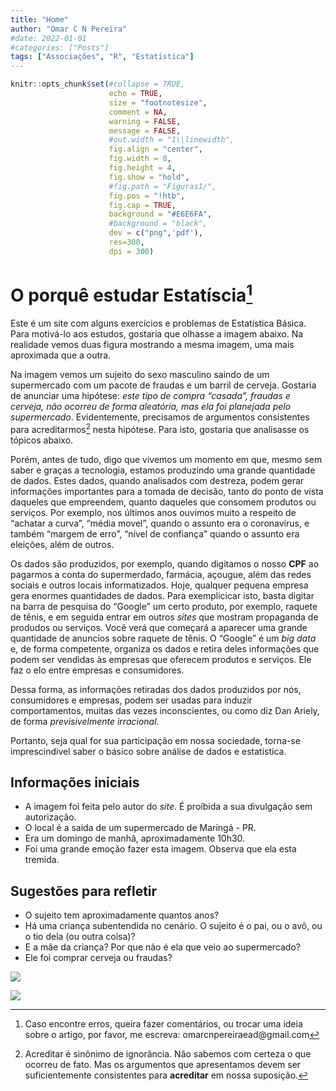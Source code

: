 ```yaml
---
title: "Home"
author: "Omar C N Pereira"
#date: 2022-01-01
#categories: ["Posts"]
tags: ["Associações", "R", "Estatística"]
---
```


```r
knitr::opts_chunk$set(#collapse = TRUE,
                      echo = TRUE, 
                      size = "footnotesize",
                      comment = NA,
                      warning = FALSE,
                      message = FALSE,
                      #out.width = "1\\linewidth",
                      fig.align = "center",
                      fig.width = 8, 
                      fig.height = 4, 
                      fig.show = "hold",
                      #fig.path = "Figuras1/",
                      fig.pos = "!htb",
                      fig.cap = TRUE,
                      background = "#E6E6FA",
                      #background = "black",
                      dev = c("png",'pdf'),
                      res=300,
                      dpi = 300)
```

# O porquê estudar Estatíscia[^1]

[^1]: Caso encontre erros, queira fazer comentários, ou trocar uma ideia sobre o artigo, por favor, me escreva: omarcnpereiraead@gmail.com

Este é um site com alguns exercícios e problemas de Estatística Básica. Para motivá-lo aos estudos, gostaria que olhasse a imagem abaixo. Na realidade vemos duas figura mostrando a mesma imagem, uma mais aproximada que a outra.

Na imagem vemos um sujeito do sexo masculino saindo de um supermercado com um pacote de fraudas e um barril de cerveja. Gostaria de anunciar uma hipótese: *este tipo de compra "casada", fraudas e cerveja, não ocorreu de forma aleatória, mas ela foi planejada pelo supermercado*. Evidentemente, precisamos de argumentos consistentes para acreditarmos[^2] nesta hipótese. Para isto, gostaria que analisasse os tópicos abaixo.

[^2]: Acreditar é sinônimo de ignorância. Não sabemos com certeza o que ocorreu de fato. Mas os argumentos que apresentamos devem ser suficientemente consistentes para **acreditar** em nossa suposição. 

Porém, antes de tudo, digo que vivemos um momento em que, mesmo sem saber e graças a tecnologia, estamos produzindo uma grande quantidade de dados. Estes dados, quando analisados com destreza, podem gerar informações importantes para a tomada de decisão, tanto do ponto de vista daqueles que empreendem, quanto daqueles que consomem produtos ou serviços. Por exemplo, nos últimos anos ouvimos muito a respeito de "achatar a curva", "média movel", quando o assunto era o coronavírus, e também "margem de erro", "nível de confiança" quando o assunto era eleições, além de outros.

Os dados são produzidos, por exemplo, quando digitamos o nosso **CPF** ao pagarmos a conta do supermerdado, farmácia, açougue, além das redes sociais e outros locais informatizados. Hoje, qualquer pequena empresa gera enormes quantidades de dados. Para exemplicicar isto, basta digitar na barra de pesquisa do "Google" um certo produto, por exemplo, raquete de tênis, e em seguida entrar em outros *sites* que mostram propaganda de produdos ou serviços. Você verá que começará a aparecer uma grande quantidade de anuncios sobre raquete de tênis. O "Google" é um *big data* e, de forma competente, organiza os dados e retira deles informações que podem ser vendidas às empresas que oferecem produtos e serviços. Ele faz o elo entre empresas e consumidores.

Dessa forma, as informações retiradas dos dados produzidos por nós, consumidores e empresas, podem ser usadas para induzir comportamentos, muitas das vezes inconscientes, ou como diz Dan Ariely, de forma *previsivelmente irracional*.

Portanto, seja qual for sua participação em nossa sociedade, torna-se imprescindivel saber o básico sobre análise de dados e estatística. 


## Informações iniciais

- A imagem foi feita pelo autor do _site_. É proíbida a sua divulgação sem autorização.
- O local é a saida de um supermercado de Maringá - PR.
- Era um domingo de manhã, aproximadamente 10h30.
- Foi uma grande emoção fazer esta imagem. Observa que ela esta tremida.

## Sugestões para refletir

- O sujeito tem aproximadamente quantos anos?
- Há uma criança subentendida no cenário. O sujeito é o pai, ou o avô, ou o tio dela (ou outra coisa)?
- E a mãe da criança? Por que não é ela que veio ao supermercado?
- Ele foi comprar cerveja ou fraudas?


![](https://github.com/OmarEAD/Documentos/raw/main/fotoML.jpg)

![](https://github.com/OmarEAD/Documentos/raw/main/foto2.JPG)

